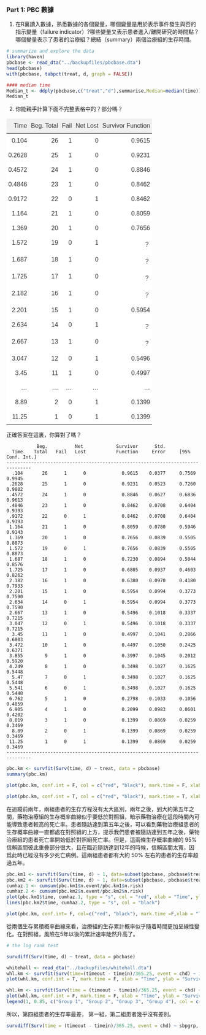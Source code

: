 ### Part 1: PBC 數據 

1. 在R裏讀入數據，熟悉數據的各個變量，哪個變量是用於表示事件發生與否的指示變量（failure indicator）?哪些變量又表示患者進入/離開研究的時間點？哪個變量表示了患者的治療組？總結（summary）兩個治療組的生存時間。

```r
# summarize and explore the data
library(haven)
pbcbase <- read_dta("../backupfiles/pbcbase.dta")
head(pbcbase)
with(pbcbase, tabpct(treat, d, graph = FALSE))

#### median time
Median_t <- ddply(pbcbase,c("treat","d"),summarise,Median=median(time))
Median_t
```

2. 你能親手計算下面不完整表格中的？部分嗎？

<style type="text/css">
.tg  {border-collapse:collapse;border-color:#ccc;border-spacing:0;}
.tg td{background-color:#fff;border-color:#ccc;border-style:solid;border-width:0px;color:#333;
  font-family:Arial, sans-serif;font-size:14px;overflow:hidden;padding:10px 5px;word-break:normal;}
.tg th{background-color:#f0f0f0;border-color:#ccc;border-style:solid;border-width:0px;color:#333;
  font-family:Arial, sans-serif;font-size:14px;font-weight:normal;overflow:hidden;padding:10px 5px;word-break:normal;}
.tg .tg-vmxo{font-size:16px;text-align:right;vertical-align:top}
</style>
<table class="tg">
<thead>
  <tr>
    <th class="tg-vmxo">Time</th>
    <th class="tg-vmxo">Beg. Total</th>
    <th class="tg-vmxo">Fail</th>
    <th class="tg-vmxo">Net Lost</th>
    <th class="tg-vmxo">Survivor Function</th>
  </tr>
</thead>
<tbody>
  <tr>
    <td class="tg-vmxo">0.104</td>
    <td class="tg-vmxo">26</td>
    <td class="tg-vmxo">1</td>
    <td class="tg-vmxo">0</td>
    <td class="tg-vmxo">0.9615</td>
  </tr>
  <tr>
    <td class="tg-vmxo">0.2628</td>
    <td class="tg-vmxo">25</td>
    <td class="tg-vmxo">1</td>
    <td class="tg-vmxo">0</td>
    <td class="tg-vmxo">0.9231</td>
  </tr>
  <tr>
    <td class="tg-vmxo">0.4572</td>
    <td class="tg-vmxo">24</td>
    <td class="tg-vmxo">1</td>
    <td class="tg-vmxo">0</td>
    <td class="tg-vmxo">0.8846</td>
  </tr>
  <tr>
    <td class="tg-vmxo">0.4846</td>
    <td class="tg-vmxo">23</td>
    <td class="tg-vmxo">1</td>
    <td class="tg-vmxo">0</td>
    <td class="tg-vmxo">0.8462</td>
  </tr>
  <tr>
    <td class="tg-vmxo">0.9172</td>
    <td class="tg-vmxo">22</td>
    <td class="tg-vmxo">0</td>
    <td class="tg-vmxo">1</td>
    <td class="tg-vmxo">0.8462</td>
  </tr>
  <tr>
    <td class="tg-vmxo">1.164</td>
    <td class="tg-vmxo">21</td>
    <td class="tg-vmxo">1</td>
    <td class="tg-vmxo">0</td>
    <td class="tg-vmxo">0.8059</td>
  </tr>
  <tr>
    <td class="tg-vmxo">1.369</td>
    <td class="tg-vmxo">20</td>
    <td class="tg-vmxo">1</td>
    <td class="tg-vmxo">0</td>
    <td class="tg-vmxo">0.7656</td>
  </tr>
  <tr>
    <td class="tg-vmxo">1.572</td>
    <td class="tg-vmxo">19</td>
    <td class="tg-vmxo">0</td>
    <td class="tg-vmxo">1</td>
    <td class="tg-vmxo">？</td>
  </tr>
  <tr>
    <td class="tg-vmxo">1.687</td>
    <td class="tg-vmxo">18</td>
    <td class="tg-vmxo">1</td>
    <td class="tg-vmxo">0</td>
    <td class="tg-vmxo">？</td>
  </tr>
  <tr>
    <td class="tg-vmxo">1.725</td>
    <td class="tg-vmxo">17</td>
    <td class="tg-vmxo">1</td>
    <td class="tg-vmxo">0</td>
    <td class="tg-vmxo">？</td>
  </tr>
  <tr>
    <td class="tg-vmxo">2.182</td>
    <td class="tg-vmxo">16</td>
    <td class="tg-vmxo">1</td>
    <td class="tg-vmxo">0</td>
    <td class="tg-vmxo">？</td>
  </tr>
  <tr>
    <td class="tg-vmxo">2.201</td>
    <td class="tg-vmxo">15</td>
    <td class="tg-vmxo">1</td>
    <td class="tg-vmxo">0</td>
    <td class="tg-vmxo">0.5954</td>
  </tr>
  <tr>
    <td class="tg-vmxo">2.634</td>
    <td class="tg-vmxo">14</td>
    <td class="tg-vmxo">0</td>
    <td class="tg-vmxo">1</td>
    <td class="tg-vmxo">？</td>
  </tr>
  <tr>
    <td class="tg-vmxo">2.667</td>
    <td class="tg-vmxo">13</td>
    <td class="tg-vmxo">1</td>
    <td class="tg-vmxo">0</td>
    <td class="tg-vmxo">？</td>
  </tr>
  <tr>
    <td class="tg-vmxo">3.047</td>
    <td class="tg-vmxo">12</td>
    <td class="tg-vmxo">0</td>
    <td class="tg-vmxo">1</td>
    <td class="tg-vmxo">0.5496</td>
  </tr>
  <tr>
    <td class="tg-vmxo">3.45</td>
    <td class="tg-vmxo">11</td>
    <td class="tg-vmxo">1</td>
    <td class="tg-vmxo">0</td>
    <td class="tg-vmxo">0.4997</td>
  </tr>
  <tr>
    <td class="tg-vmxo">...</td>
    <td class="tg-vmxo">...</td>
    <td class="tg-vmxo">...</td>
    <td class="tg-vmxo">...</td>
    <td class="tg-vmxo">...</td>
  </tr>
  <tr>
    <td class="tg-vmxo">8.89</td>
    <td class="tg-vmxo">2</td>
    <td class="tg-vmxo">0</td>
    <td class="tg-vmxo">1</td>
    <td class="tg-vmxo">0.1399</td>
  </tr>
  <tr>
    <td class="tg-vmxo">11.25</td>
    <td class="tg-vmxo">1</td>
    <td class="tg-vmxo">0</td>
    <td class="tg-vmxo">1</td>
    <td class="tg-vmxo">0.1399</td>
  </tr>
</tbody>
</table>


正確答案在這裏，你算對了嗎？

```
           Beg.          Net            Survivor      Std.
  Time    Total   Fail   Lost           Function     Error     [95% Conf. Int.]
-------------------------------------------------------------------------------
  .104       26      1      0             0.9615    0.0377     0.7569    0.9945
 .2628       25      1      0             0.9231    0.0523     0.7260    0.9802
 .4572       24      1      0             0.8846    0.0627     0.6836    0.9613
 .4846       23      1      0             0.8462    0.0708     0.6404    0.9393
 .9172       22      0      1             0.8462    0.0708     0.6404    0.9393
 1.164       21      1      0             0.8059    0.0780     0.5946    0.9143
 1.369       20      1      0             0.7656    0.0839     0.5505    0.8873
 1.572       19      0      1             0.7656    0.0839     0.5505    0.8873
 1.687       18      1      0             0.7230    0.0894     0.5044    0.8576
 1.725       17      1      0             0.6805    0.0937     0.4603    0.8262
 2.182       16      1      0             0.6380    0.0970     0.4180    0.7933
 2.201       15      1      0             0.5954    0.0994     0.3773    0.7590
 2.634       14      0      1             0.5954    0.0994     0.3773    0.7590
 2.667       13      1      0             0.5496    0.1018     0.3337    0.7215
 3.047       12      0      1             0.5496    0.1018     0.3337    0.7215
  3.45       11      1      0             0.4997    0.1041     0.2866    0.6803
 3.472       10      1      0             0.4497    0.1050     0.2425    0.6371
 3.855        9      1      0             0.3997    0.1045     0.2012    0.5920
 4.249        8      1      0             0.3498    0.1027     0.1625    0.5448
  5.47        7      0      1             0.3498    0.1027     0.1625    0.5448
 5.541        6      0      1             0.3498    0.1027     0.1625    0.5448
 6.762        5      1      0             0.2798    0.1033     0.1056    0.4859
 6.905        4      1      0             0.2099    0.0983     0.0601    0.4202
 8.019        3      1      0             0.1399    0.0869     0.0259    0.3469
  8.89        2      0      1             0.1399    0.0869     0.0259    0.3469
 11.25        1      0      1             0.1399    0.0869     0.0259    0.3469
-------------------------------------------------------------------------------
```


```r
pbc.km <- survfit(Surv(time, d) ~ treat, data = pbcbase)
summary(pbc.km)
```


```r
plot(pbc.km, conf.int = F, col = c("red", "black"), mark.time = F, xlab = "Time", ylab = "Survivor function")
```


```r
plot(pbc.km, conf.int = T, col = c("red", "black"), mark.time = T, xlab = "Time", ylab = "Survivor function")
```

在追蹤前兩年，兩組患者的生存方程沒有太大區別，兩年之後，到大約第五年之間，藥物治療組的生存概率曲線似乎要低於對照組，暗示藥物治療在這段時間內可能導致患者較高的死亡率。患者隨訪達到第五年之後，可以看到藥物治療組患者的生存概率曲線一直都處在對照組的上方，提示我們患者被隨訪達到五年之後，藥物治療組的患者死亡率開始低於對照組死亡率。但是，這兩條生存概率曲線的 95% 信賴區間彼此重疊部分很大，且在臨近隨訪達到12年的時候，信賴區間太寬，因爲此時已經沒有多少死亡病例。這兩組患者都有大約 50% 左右的患者的生存率超過五年。

```r
pbc.km1 <- survfit(Surv(time, d) ~ 1, data=subset(pbcbase, pbcbase$treat == 1))
pbc.km2 <- survfit(Surv(time, d) ~ 1, data=subset(pbcbase, pbcbase$treat == 2))
cumhaz.1 <- cumsum(pbc.km1$n.event/pbc.km1$n.risk)
cumhaz.2 <- cumsum(pbc.km2$n.event/pbc.km2$n.risk)
plot(pbc.km1$time, cumhaz.1, type = "s", col = "red", xlab = "Time", ylab = "Cumulative hazard")
lines(pbc.km2$time, cumhaz.2, type = "s", col = "black")
```


```r

plot(pbc.km, conf.int= F, col=c("red", "black"), mark.time =F,xlab = "Time", ylab = "Cumulative hazard", fun = "cumhaz")
```


從兩個生存累積概率曲線來看，治療組的生存累計概率似乎隨着時間更加呈線性變化。在對照組，風險在5年以後的累計速率陡然升高了。

```r
# the log rank test

survdiff(Surv(time, d) ~ treat, data = pbcbase)
```

```r
whitehall <- read_dta("../backupfiles/whitehall.dta")
whl.km <- survfit(Surv(time=(timeout - timein)/365.25, event = chd) ~ 1, data = whitehall)
plot(whl.km, conf.int = T, mark.time = F, xlab = "Time", ylab = "Survivor function", ylim=c(0.8,1))
```


```r
whl.km <- survfit(Surv(time = (timeout - timein)/365.25, event = chd) ~ sbpgrp, data = whitehall)
plot(whl.km, conf.int = F, mark.time = F, xlab = "Time", ylab = "Survivor function", ylim = c(0.75, 1), col = c("blue", "red", "green", "orange"))
legend(1, 0.85, c("Group 1", "Group 2", "Group 3", "Group 4"), col = c("blue", "red", "green", "orange"), lty = c(1,1))
```

所以，第四組患者的生存率最差， 第一組，第二組患者幾乎沒有差別。

```r
survdiff(Surv(time = (timeout - timein)/365.25, event = chd) ~ sbpgrp, data = whitehall)
```

